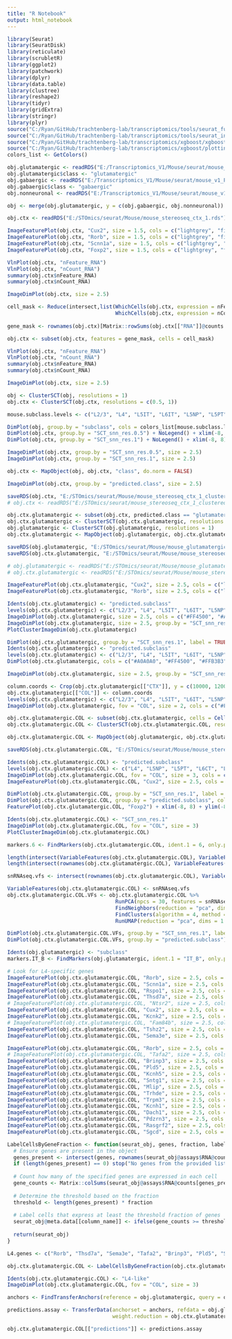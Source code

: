 ```yaml
---
title: "R Notebook"
output: html_notebook
---
```


```r

library(Seurat)
library(SeuratDisk)
library(reticulate)
library(scrubletR)
library(ggplot2)
library(patchwork)
library(dplyr)
library(data.table)
library(clustree)
library(reshape2)
library(tidyr)
library(gridExtra)
library(stringr)
library(plyr)
source("C:/Ryan/GitHub/trachtenberg-lab/transcriptomics/tools/seurat_functions.R")
source("C:/Ryan/GitHub/trachtenberg-lab/transcriptomics/tools/seurat_integration_functions.R")
source("C:/Ryan/GitHub/trachtenberg-lab/transcriptomics/xgboost/xgboost_train.R")
source("C:/Ryan/GitHub/trachtenberg-lab/transcriptomics/xgboost/plottingFxns.R")
colors_list <- GetColors()

obj.glutamatergic <- readRDS("E:/Transcriptomics_V1/Mouse/seurat/mouse_v1_P38_glutamatergic_processed.rds")
obj.glutamatergic$class <- "glutamatergic"
obj.gabaergic <- readRDS("E:/Transcriptomics_V1/Mouse/seurat/mouse_v1_P38_gabaergic_processed.rds")
obj.gabaergic$class <- "gabaergic"
obj.nonneuronal <- readRDS("E:/Transcriptomics_V1/Mouse/seurat/mouse_v1_P38_nonneuronal_processed.rds")

obj <- merge(obj.glutamatergic, y = c(obj.gabaergic, obj.nonneuronal))

obj.ctx <- readRDS("E:/STOmics/seurat/Mouse/mouse_stereoseq_ctx_1.rds")

```


```r

ImageFeaturePlot(obj.ctx, "Cux2", size = 1.5, cols = c("lightgrey", "firebrick1"), max.cutoff = 1)
ImageFeaturePlot(obj.ctx, "Rorb", size = 1.5, cols = c("lightgrey", "firebrick1"), max.cutoff = 1)
ImageFeaturePlot(obj.ctx, "Scnn1a", size = 1.5, cols = c("lightgrey", "firebrick1"), max.cutoff = 1)
ImageFeaturePlot(obj.ctx, "Foxp2", size = 1.5, cols = c("lightgrey", "firebrick1"), max.cutoff = 1)

```


```r

VlnPlot(obj.ctx, "nFeature_RNA")
VlnPlot(obj.ctx, "nCount_RNA")
summary(obj.ctx$nFeature_RNA)
summary(obj.ctx$nCount_RNA)

```


```r

ImageDimPlot(obj.ctx, size = 2.5)

```


```r

cell_mask <- Reduce(intersect,list(WhichCells(obj.ctx, expression = nFeature_RNA > 50),
                                   WhichCells(obj.ctx, expression = nCount_RNA > 100)))
  
gene_mask <- rownames(obj.ctx)[Matrix::rowSums(obj.ctx[["RNA"]]@counts > 0) > 8]

obj.ctx <- subset(obj.ctx, features = gene_mask, cells = cell_mask)

```


```r

VlnPlot(obj.ctx, "nFeature_RNA")
VlnPlot(obj.ctx, "nCount_RNA")
summary(obj.ctx$nFeature_RNA)
summary(obj.ctx$nCount_RNA)

```


```r

ImageDimPlot(obj.ctx, size = 2.5)

```


```r

obj <- ClusterSCT(obj, resolutions = 1)
obj.ctx <- ClusterSCT(obj.ctx, resolutions = c(0.5, 1))

```


```r

mouse.subclass.levels <- c("L2/3", "L4", "L5IT", "L6IT", "L5NP", "L5PT", "L6CT", "L6b", "Pvalb", "Sst", "Vip", "Lamp5", "Frem1", "Stac", "OD", "OPC", "Astro", "Micro", "Endo", "VLMC")

DimPlot(obj, group.by = "subclass", cols = colors_list[mouse.subclass.levels]) + NoLegend() + xlim(-20, 20) + ylim(-20, 20) + coord_equal()
DimPlot(obj.ctx, group.by = "SCT_snn_res.0.5") + NoLegend() + xlim(-8, 8) + ylim(-8, 8) + coord_equal()
DimPlot(obj.ctx, group.by = "SCT_snn_res.1") + NoLegend() + xlim(-8, 8) + ylim(-8, 8) + coord_equal()

```


```r

ImageDimPlot(obj.ctx, group.by = "SCT_snn_res.0.5", size = 2.5)
ImageDimPlot(obj.ctx, group.by = "SCT_snn_res.1", size = 2.5)

```


```r

obj.ctx <- MapObject(obj, obj.ctx, "class", do.norm = FALSE)

```


```r

ImageDimPlot(obj.ctx, group.by = "predicted.class", size = 2.5)

```


```r

saveRDS(obj.ctx, "E:/STOmics/seurat/Mouse/mouse_stereoseq_ctx_1_clustered_mapped.rds")
# obj.ctx <- readRDS("E:/STOmics/seurat/mouse_stereoseq_ctx_1_clustered.rds")

```


```r

obj.ctx.glutamatergic <- subset(obj.ctx, predicted.class == "glutamatergic")
obj.ctx.glutamatergic <- ClusterSCT(obj.ctx.glutamatergic, resolutions = 1)
obj.glutamatergic <- ClusterSCT(obj.glutamatergic, resolutions = 1)
obj.ctx.glutamatergic <- MapObject(obj.glutamatergic, obj.ctx.glutamatergic, "subclass", do.norm = FALSE)

```


```r

saveRDS(obj.glutamatergic, "E:/STOmics/seurat/Mouse/mouse_glutamatergic_reference.rds")
saveRDS(obj.ctx.glutamatergic, "E:/STOmics/seurat/Mouse/mouse_stereoseq_glutamatergic_1_clustered_mapped.rds")

# obj.glutamatergic <- readRDS("E:/STOmics/seurat/Mouse/mouse_glutamatergic_reference.rds")
# obj.ctx.glutamatergic <- readRDS("E:/STOmics/seurat/Mouse/mouse_stereoseq_glutamatergic_1_clustered_mapped.rds")

```


```r

ImageFeaturePlot(obj.ctx.glutamatergic, "Cux2", size = 2.5, cols = c("lightgrey", "firebrick1"), max.cutoff = 1)
ImageFeaturePlot(obj.ctx.glutamatergic, "Rorb", size = 2.5, cols = c("lightgrey", "firebrick1"), max.cutoff = 1)

```


```r

Idents(obj.ctx.glutamatergic) <- "predicted.subclass"
levels(obj.ctx.glutamatergic) <- c("L2/3", "L4", "L5IT", "L6IT", "L5NP", "L5PT", "L6CT", "L6b")
ImageDimPlot(obj.ctx.glutamatergic, size = 2.5, cols = c("#FF4500", "#A0A0A0", "#FFB3B3", "#FFA07A", "#128e27", "#1E90FF", "#C934EB", "#FFFFFF"))
ImageDimPlot(obj.ctx.glutamatergic, size = 2.5, group.by = "SCT_snn_res.1")
PlotClusterImageDim(obj.ctx.glutamatergic)

```


```r

DimPlot(obj.ctx.glutamatergic, group.by = "SCT_snn_res.1", label = TRUE) + NoLegend() + xlim(-8, 8) + ylim(-8, 8) + coord_equal()
Idents(obj.ctx.glutamatergic) <- "predicted.subclass"
levels(obj.ctx.glutamatergic) <- c("L2/3", "L4", "L5IT", "L6IT", "L5NP", "L5PT", "L6CT", "L6b")
DimPlot(obj.ctx.glutamatergic, cols = c("#A0A0A0", "#FF4500", "#FFB3B3", "#FFA07A", "#128e27", "#1E90FF", "#C934EB", "#FFFFFF")) + xlim(-8, 8) + ylim(-8, 8) + coord_equal()

```


```r

ImageDimPlot(obj.ctx.glutamatergic, size = 2.5, group.by = "SCT_snn_res.1") + xlim(10000, 12000) + ylim(-250, 1750)

```


```r

column.coords <- Crop(obj.ctx.glutamatergic[["CTX"]], y = c(10000, 12000), x = c(-250, 1750), coords = "tissue")
obj.ctx.glutamatergic[["COL"]] <- column.coords
levels(obj.ctx.glutamatergic) <- c("L2/3", "L4", "L5IT", "L6IT", "L5NP", "L5PT", "L6CT", "L6b")
ImageDimPlot(obj.ctx.glutamatergic, fov = "COL", size = 2, cols = c("#FF4500", "#A0A0A0", "#FFB3B3", "#FFA07A", "#128e27", "#1E90FF", "#C934EB", "#FFFFFF"))

```


```r

obj.ctx.glutamatergic.COL <- subset(obj.ctx.glutamatergic, cells = Cells(obj.ctx.glutamatergic[["COL"]]))
obj.ctx.glutamatergic.COL <- ClusterSCT(obj.ctx.glutamatergic.COL, resolutions = 1)

```


```r

obj.ctx.glutamatergic.COL <- MapObject(obj.glutamatergic, obj.ctx.glutamatergic.COL, "subclass", do.norm = FALSE)

```


```r

saveRDS(obj.ctx.glutamatergic.COL, "E:/STOmics/seurat/Mouse/mouse_stereoseq_ctx_1_COL_clustered_mapped.rds")

```


```r

Idents(obj.ctx.glutamatergic.COL) <- "predicted.subclass"
levels(obj.ctx.glutamatergic.COL) <- c("L4", "L5NP", "L5PT", "L6CT", "L6b")
ImageDimPlot(obj.ctx.glutamatergic.COL, fov = "COL", size = 3, cols = c("#A0A0A0", "#128e27", "#1E90FF", "#C934EB", "#FFFFFF"))
ImageFeaturePlot(obj.ctx.glutamatergic.COL, "Cux2", size = 2.5, cols = c("lightgrey", "firebrick1"), max.cutoff = 1)

```


```r

DimPlot(obj.ctx.glutamatergic.COL, group.by = "SCT_snn_res.1", label = TRUE) + NoLegend() + xlim(-8, 8) + ylim(-8, 8) + coord_equal()
DimPlot(obj.ctx.glutamatergic.COL, group.by = "predicted.subclass", cols = c("#A0A0A0", "#128e27", "#1E90FF", "#C934EB", "#FFFFFF")) + xlim(-8, 8) + ylim(-8, 8) + coord_equal()
FeaturePlot(obj.ctx.glutamatergic.COL, "Foxp2") + xlim(-8, 8) + ylim(-8, 8) + coord_equal()

```


```r

Idents(obj.ctx.glutamatergic.COL) <- "SCT_snn_res.1"
ImageDimPlot(obj.ctx.glutamatergic.COL, fov = "COL", size = 3)
PlotClusterImageDim(obj.ctx.glutamatergic.COL)

```


```r

markers.6 <- FindMarkers(obj.ctx.glutamatergic.COL, ident.1 = 6, only.pos = TRUE)

```


```r

length(intersect(VariableFeatures(obj.ctx.glutamatergic.COL), VariableFeatures(obj.glutamatergic)))
length(intersect(rownames(obj.ctx.glutamatergic.COL), VariableFeatures(obj.glutamatergic)))

snRNAseq.vfs <- intersect(rownames(obj.ctx.glutamatergic.COL), VariableFeatures(obj.glutamatergic))

VariableFeatures(obj.ctx.glutamatergic.COL) <- snRNAseq.vfs
obj.ctx.glutamatergic.COL.VFs <- obj.ctx.glutamatergic.COL %>%
                                   RunPCA(npcs = 30, features = snRNAseq.vfs, verbose = FALSE) %>%
                                   FindNeighbors(reduction = "pca", dims = 1:30, verbose = FALSE) %>%
                                   FindClusters(algorithm = 4, method = "igraph") %>%
                                   RunUMAP(reduction = "pca", dims = 1:30, verbose = FALSE)

```


```r

DimPlot(obj.ctx.glutamatergic.COL.VFs, group.by = "SCT_snn_res.1", label = TRUE) + NoLegend() + xlim(-8, 8) + ylim(-8, 8) + coord_equal()
DimPlot(obj.ctx.glutamatergic.COL.VFs, group.by = "predicted.subclass") + xlim(-8, 8) + ylim(-8, 8) + coord_equal()

```


```r

Idents(obj.glutamatergic) <- "subclass"
markers.IT_B <- FindMarkers(obj.glutamatergic, ident.1 = "IT_B", only.pos = TRUE)

```


```r

# Look for L4-specific genes
ImageFeaturePlot(obj.ctx.glutamatergic.COL, "Rorb", size = 2.5, cols = c("lightgrey", "firebrick1"), max.cutoff = 1)
ImageFeaturePlot(obj.ctx.glutamatergic.COL, "Scnn1a", size = 2.5, cols = c("lightgrey", "firebrick1"), max.cutoff = 1)
ImageFeaturePlot(obj.ctx.glutamatergic.COL, "Rspo1", size = 2.5, cols = c("lightgrey", "firebrick1"), max.cutoff = 1)
ImageFeaturePlot(obj.ctx.glutamatergic.COL, "Thsd7a", size = 2.5, cols = c("lightgrey", "firebrick1"), max.cutoff = 1)
# ImageFeaturePlot(obj.ctx.glutamatergic.COL, "Ntsr2", size = 2.5, cols = c("lightgrey", "firebrick1"), max.cutoff = 1)
ImageFeaturePlot(obj.ctx.glutamatergic.COL, "Cux2", size = 2.5, cols = c("lightgrey", "firebrick1"), max.cutoff = 1)
ImageFeaturePlot(obj.ctx.glutamatergic.COL, "Kcnk2", size = 2.5, cols = c("lightgrey", "firebrick1"), max.cutoff = 1)
# ImageFeaturePlot(obj.ctx.glutamatergic.COL, "Fam84b", size = 2.5, cols = c("lightgrey", "firebrick1"), max.cutoff = 1)
ImageFeaturePlot(obj.ctx.glutamatergic.COL, "Tshz2", size = 2.5, cols = c("lightgrey", "firebrick1"), max.cutoff = 1)
ImageFeaturePlot(obj.ctx.glutamatergic.COL, "Sema3e", size = 2.5, cols = c("lightgrey", "firebrick1"), max.cutoff = 1)

```


```r

ImageFeaturePlot(obj.ctx.glutamatergic.COL, "Rorb", size = 2.5, cols = c("lightgrey", "firebrick1"), max.cutoff = 1)
# ImageFeaturePlot(obj.ctx.glutamatergic.COL, "Tafa2", size = 2.5, cols = c("lightgrey", "firebrick1"), max.cutoff = 1)
ImageFeaturePlot(obj.ctx.glutamatergic.COL, "Brinp3", size = 2.5, cols = c("lightgrey", "firebrick1"), max.cutoff = 1)
ImageFeaturePlot(obj.ctx.glutamatergic.COL, "Pld5", size = 2.5, cols = c("lightgrey", "firebrick1"), max.cutoff = 1)
ImageFeaturePlot(obj.ctx.glutamatergic.COL, "Kcnh5", size = 2.5, cols = c("lightgrey", "firebrick1"), max.cutoff = 1)
ImageFeaturePlot(obj.ctx.glutamatergic.COL, "Sntg1", size = 2.5, cols = c("lightgrey", "firebrick1"), max.cutoff = 1)
ImageFeaturePlot(obj.ctx.glutamatergic.COL, "Mlip", size = 2.5, cols = c("lightgrey", "firebrick1"), max.cutoff = 1)
ImageFeaturePlot(obj.ctx.glutamatergic.COL, "Trhde", size = 2.5, cols = c("lightgrey", "firebrick1"), max.cutoff = 1)
ImageFeaturePlot(obj.ctx.glutamatergic.COL, "Trpm3", size = 2.5, cols = c("lightgrey", "firebrick1"), max.cutoff = 1)
ImageFeaturePlot(obj.ctx.glutamatergic.COL, "Kcnh1", size = 2.5, cols = c("lightgrey", "firebrick1"), max.cutoff = 1)
ImageFeaturePlot(obj.ctx.glutamatergic.COL, "Dach1", size = 2.5, cols = c("lightgrey", "firebrick1"), max.cutoff = 1)
ImageFeaturePlot(obj.ctx.glutamatergic.COL, "Pdzrn3", size = 2.5, cols = c("lightgrey", "firebrick1"), max.cutoff = 1)
ImageFeaturePlot(obj.ctx.glutamatergic.COL, "Rasgrf2", size = 2.5, cols = c("lightgrey", "firebrick1"), max.cutoff = 1)
ImageFeaturePlot(obj.ctx.glutamatergic.COL, "Sgcd", size = 2.5, cols = c("lightgrey", "firebrick1"), max.cutoff = 1)

```


```r

LabelCellsByGeneFraction <- function(seurat_obj, genes, fraction, label, column_name) {
  # Ensure genes are present in the object
  genes_present <- intersect(genes, rownames(seurat_obj@assays$RNA@counts))
  if (length(genes_present) == 0) stop("No genes from the provided list are present in the Seurat object.")
  
  # Count how many of the specified genes are expressed in each cell
  gene_counts <- Matrix::colSums(seurat_obj@assays$RNA@counts[genes_present, ] > 0)
  
  # Determine the threshold based on the fraction
  threshold <- length(genes_present) * fraction
  
  # Label cells that express at least the threshold fraction of genes
  seurat_obj@meta.data[[column_name]] <- ifelse(gene_counts >= threshold, label, NA)
  
  return(seurat_obj)
}

L4.genes <- c("Rorb", "Thsd7a", "Sema3e", "Tafa2", "Brinp3", "Pld5", "Sntg1", "Mlip", "Trpm3", "Kcnh1", "Dach1", "Pdzrn3")

obj.ctx.glutamatergic.COL <- LabelCellsByGeneFraction(obj.ctx.glutamatergic.COL, L4.genes, 0.15, "L4", "L4-like")

```


```r

Idents(obj.ctx.glutamatergic.COL) <- "L4-like"
ImageDimPlot(obj.ctx.glutamatergic.COL, fov = "COL", size = 3)

```


```r

anchors <- FindTransferAnchors(reference = obj.glutamatergic, query = obj.ctx.glutamatergic.COL, normalization.method = "SCT")

predictions.assay <- TransferData(anchorset = anchors, refdata = obj.glutamatergic$subclass, prediction.assay = TRUE,
                                  weight.reduction = obj.ctx.glutamatergic.COL[["pca"]], dims = 1:30)

obj.ctx.glutamatergic.COL[["predictions"]] <- predictions.assay

```





























